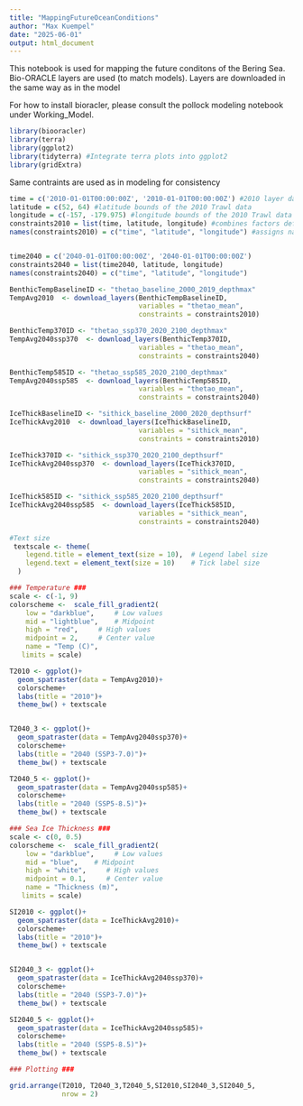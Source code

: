 ```yaml
---
title: "MappingFutureOceanConditions"
author: "Max Kuempel"
date: "2025-06-01"
output: html_document
---
```


This notebook is used for mapping the future conditons of the Bering Sea. Bio-ORACLE layers are used (to match models). Layers are downloaded in the same way as in the model

For how to install bioracler, please consult the pollock modeling notebook under Working_Model.

```r
library(biooracler)
library(terra)
library(ggplot2)
library(tidyterra) #Integrate terra plots into ggplot2
library(gridExtra)
```

Same contraints are used as in modeling for consistency

```r
time = c('2010-01-01T00:00:00Z', '2010-01-01T00:00:00Z') #2010 layer date
latitude = c(52, 64) #latitude bounds of the 2010 Trawl data
longitude = c(-157, -179.975) #longitude bounds of the 2010 Trawl data
constraints2010 = list(time, latitude, longitude) #combines factors defined above
names(constraints2010) = c("time", "latitude", "longitude") #assigns names to each constraint so biooracler can read them


time2040 = c('2040-01-01T00:00:00Z', '2040-01-01T00:00:00Z')
constraints2040 = list(time2040, latitude, longitude)
names(constraints2040) = c("time", "latitude", "longitude")
```

```r
BenthicTempBaselineID <- "thetao_baseline_2000_2019_depthmax"
TempAvg2010  <- download_layers(BenthicTempBaselineID, 
                                variables = "thetao_mean", 
                                constraints = constraints2010)

BenthicTemp370ID <- "thetao_ssp370_2020_2100_depthmax"
TempAvg2040ssp370  <- download_layers(BenthicTemp370ID, 
                                variables = "thetao_mean", 
                                constraints = constraints2040)

BenthicTemp585ID <- "thetao_ssp585_2020_2100_depthmax"
TempAvg2040ssp585  <- download_layers(BenthicTemp585ID, 
                                variables = "thetao_mean", 
                                constraints = constraints2040)


```

```r
IceThickBaselineID <- "sithick_baseline_2000_2020_depthsurf"
IceThickAvg2010  <- download_layers(IceThickBaselineID, 
                                variables = "sithick_mean", 
                                constraints = constraints2010)

IceThick370ID <- "sithick_ssp370_2020_2100_depthsurf"
IceThickAvg2040ssp370  <- download_layers(IceThick370ID, 
                                variables = "sithick_mean", 
                                constraints = constraints2040)

IceThick585ID <- "sithick_ssp585_2020_2100_depthsurf"
IceThickAvg2040ssp585  <- download_layers(IceThick585ID, 
                                variables = "sithick_mean", 
                                constraints = constraints2040)

```

```r
#Text size
 textscale <- theme(
    legend.title = element_text(size = 10),  # Legend label size
    legend.text = element_text(size = 10)    # Tick label size
  )

### Temperature ###
scale <- c(-1, 9)
colorscheme <-  scale_fill_gradient2(
    low = "darkblue",     # Low values
    mid = "lightblue",    # Midpoint
    high = "red",     # High values
    midpoint = 2,     # Center value
    name = "Temp (C)",
   limits = scale)

T2010 <- ggplot()+
  geom_spatraster(data = TempAvg2010)+
  colorscheme+
  labs(title = "2010")+
  theme_bw() + textscale


T2040_3 <- ggplot()+
  geom_spatraster(data = TempAvg2040ssp370)+
  colorscheme+
  labs(title = "2040 (SSP3-7.0)")+
  theme_bw() + textscale

T2040_5 <- ggplot()+
  geom_spatraster(data = TempAvg2040ssp585)+
  colorscheme+
  labs(title = "2040 (SSP5-8.5)")+
  theme_bw() + textscale

### Sea Ice Thickness ###
scale <- c(0, 0.5)
colorscheme <-  scale_fill_gradient2(
    low = "darkblue",     # Low values
    mid = "blue",    # Midpoint
    high = "white",     # High values
    midpoint = 0.1,     # Center value
    name = "Thickness (m)",
   limits = scale)

SI2010 <- ggplot()+
  geom_spatraster(data = IceThickAvg2010)+
  colorscheme+
  labs(title = "2010")+
  theme_bw() + textscale


SI2040_3 <- ggplot()+
  geom_spatraster(data = IceThickAvg2040ssp370)+
  colorscheme+
  labs(title = "2040 (SSP3-7.0)")+
  theme_bw() + textscale

SI2040_5 <- ggplot()+
  geom_spatraster(data = IceThickAvg2040ssp585)+
  colorscheme+
  labs(title = "2040 (SSP5-8.5)")+
  theme_bw() + textscale

### Plotting ###

grid.arrange(T2010, T2040_3,T2040_5,SI2010,SI2040_3,SI2040_5,
             nrow = 2)

```
